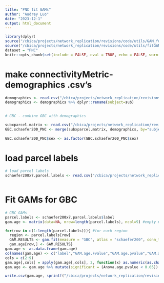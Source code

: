 ```yaml
---
title: "PNC fit GAMs"
author: "Audrey Luo"
date: "2023-12-1"
output: html_document
---
```



```r

library(dplyr)
source("/cbica/projects/network_replication/revisions/code/utils/GAM_functions_revisions.R")
source("/cbica/projects/network_replication/revisions/code/utils/fitGAMs_revisions.R")  
dataset = "PNC"
knitr::opts_chunk$set(include = FALSE, eval = TRUE, echo = FALSE, warning = FALSE, message = FALSE) 
```
 
 
# make connectivityMetric-demographics .csv's
```r

demographics <- read.csv("/cbica/projects/network_replication/revisions/input/PNC/CPAC_sample_selection/CPAC_partialcorr_PNC_demographics_finalsample_20231130.csv")
demographics <- demographics %>% dplyr::rename(subject=sub)
 
 
# GBC - combine GBC with demographics

subxparcel.matrix <- read.csv("/cbica/projects/network_replication/revisions/output/PNC/GBC/GBC_subxparcel_matrix_partialcor.csv")
GBC.schaefer200_PNC <- merge(subxparcel.matrix, demographics, by="subject")
   
GBC.schaefer200_PNC$sex <- as.factor(GBC.schaefer200_PNC$sex) 
```
  
 
# load parcel labels 
```r
# load parcel labels 
schaefer200x7.parcel.labels <- read.csv("/cbica/projects/network_replication/atlases/parcellations/schaefer200x7_regionlist_final.csv")
 
```  


# Fit GAMs for GBC 
```r
# GBC GAMs 
parcel.labels <- schaefer200x7.parcel.labels$label
gam.age <- matrix(data=NA, nrow=length(parcel.labels), ncol=9) #empty matrix to save gam.fit output to

for(row in c(1:length(parcel.labels))){ #for each region
  region <- parcel.labels[row] 
  GAM.RESULTS <- gam.fit(measure = "GBC", atlas = "schaefer200", conn_type = "PNC", region = region, smooth_var = "age", covariates = "sex + meanFD_avgSes") #run the gam.fit function
  gam.age[row,] <- GAM.RESULTS}
gam.age <- as.data.frame(gam.age)
colnames(gam.age) <- c("label","GAM.age.Fvalue","GAM.age.pvalue","GAM.age.AdjRsq","Anova.age.pvalue","age.onsetchange","age.peakchange","maxage.BNC.increase","age.maturation" )
cols = c(2:9)    
gam.age[,cols] = apply(gam.age[,cols], 2, function(x) as.numeric(as.character(x)))
gam.age <- gam.age %>% mutate(significant = (Anova.age.pvalue < 0.05))

write.csv(gam.age, sprintf("/cbica/projects/network_replication/revisions/output/%1$s/%2$s/GAM/GAMresults.%2$s.age.%3$s%4$s_%5$s.csv", "PNC", "GBC", "schaefer200", "x7", "partialcorr"), row.names = F, quote = F)

```
